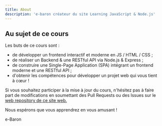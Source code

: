 ```yaml
---
title: About
description: 'e-baron créateur du site Learning JavaScript & Node.js'
---
```



## Au sujet de ce cours

Les buts de ce cours sont :    
- de développer un frontend interactif et moderne en JS / HTML / CSS ;
- de réaliser un Backend & une RESTful API via Node.js & Express ;
- de construire une Single-Page Application (SPA) intégrant un frontend moderne et une RESTful API ;
- d'obtenir les compétences pour développer un projet web qui vous tient à cœur !

Si vous souhaitez participer à la mise à jour du cours, n'hésitez pas à faire part de modifications en soumettant des Pull Requests ou des Issues sur le <a href="https://github.com/e-vinci/web2" target="_blank"> web repository de ce site web.</a>

Nous espérons que vous apprendrez en vous amusant !

<p className="pt-3 text--hand-written">e-Baron</p>